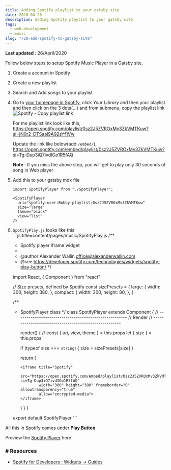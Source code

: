 ```yaml
---
title: Adding Spotify playlist to your gatsby site
date: 2020-04-26
description: Adding Spotify playlist to your gatsby site
tags:
  - web-development
  - music
slug: "/28-add-spotify-to-gatsby-site"
---
```

**Last updated** : 26/April/2020     

Follow below steps to setup Spotify Music Player in a Gatsby site,    

1. Create a account in Spotify
1. Create a new playlist
1. Search and Add songs to your playlist
1. Go to [your homepage in Spotify](https://open.spotify.com/), click *Your Library* and then your playlist and then click on the 3 dots(...) and from submenu, copy the playlist link    
  ![Spotify - Copy playlist link](./spotify1.PNG)

    For me playlist link look like this,    
    https://open.spotify.com/playlist/0sz2J5ZVROxMv3ZkVMTKuw?si=jN0r2_DTSaal9A92sYf1Vw

    Update the link like below(add `/embed/`),     
    https://open.spotify.com/embed/playlist/0sz2J5ZVROxMv3ZkVMTKuw?si=Tg-Dup3iQ7ivdIGo1R5fAQ

    **Note** : If you miss the above step, you will get to play only 30 seconds of song in Web player    
 
1. Add this to your gatsby mdx file
    ```js:title=content/pages/music/index.mdx
    import SpotifyPlayer from "./SpotifyPlayer";

    <SpotifyPlayer
      uri="spotify:user:Bobby:playlist:0sz2J5ZVROxMv3ZkVMTKuw"
      size="large"
      theme="black"
      view="list"
    />
    ```

  1. `SpotifyPlay.js` looks like this
    ```js:title=content/pages/music/SpotifyPlay.js
      /**
      * Spotify player iframe widget
      *
      * @author Alexander Wallin <office@alexanderwallin.com>
      * @see https://developer.spotify.com/technologies/widgets/spotify-play-button/
      */

      import React, { Component } from "react"

      // Size presets, defined by Spotify
      const sizePresets = {
        large: {
          width: 300,
          height: 380,
        },
        compact: {
          width: 300,
          height: 80,
        },
      }

      /**
      * SpotifyPlayer class
      */
      class SpotifyPlayer extends Component {
        // ------------------------------------------------------
        // Render
        // ------------------------------------------------------

        render() {
          // const { uri, view, theme } = this.props
          let { size } = this.props

          if (typeof size === `string`) {
            size = sizePresets[size]
          }

          return (

            <iframe title="Spotify" 
                    src="https://open.spotify.com/embed/playlist/0sz2J5ZVROxMv3ZkVMTKuw?si=Tg-Dup3iQ7ivdIGo1R5fAQ" 
                    width="300" height="380" frameborder="0" allowtransparency="true" 
                    allow="encrypted-media">
            </iframe>      
          )
        }
      }

      export default SpotifyPlayer
    ```

All this in Spotify comes under **Play Button**.

Preview the [Spotify Player](../music) here

### # Resources 
* [Spotify for Developers : Widgets -> Guides](https://developer.spotify.com/documentation/widgets/guides/adding-a-spotify-play-button/)